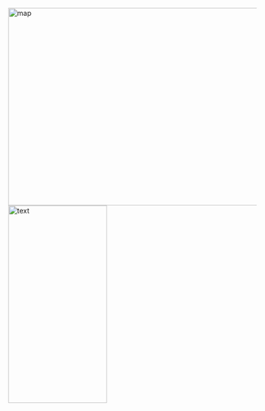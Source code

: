
<br>
<br>
<br>
<br>
<br>


<img border="0" alt="map" src="wine_numbers_europe_final.png" width="600" height="400"><img border="0" alt="text" src="text1.png" width="200" height="400">